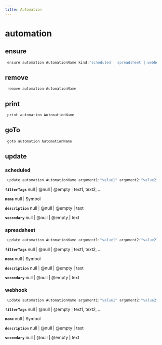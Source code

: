 ```yaml
---
title: Automation
---
```


# automation

## ensure

```js filename="Terminal" copy
 ensure automation AutomationName kind:"scheduled | spreadsheet | webhook"
```


## remove

```js filename="Terminal" copy
 remove automation AutomationName
```


## print

```js filename="Terminal" copy
 print automation AutomationName
```


## goTo


```js filename="Terminal" copy
 goto automation AutomationName
```

## update

### scheduled
```js filename="Terminal" copy
 update automation AutomationName argument1:"value1" argument2:"value2"
```

**`filterTags`**
null | @null | @empty | text1, text2, ...

**`name`**
null | Symbol

**`description`**
null | @null | @empty | text

**`secondary`**
null | @null | @empty | text

### spreadsheet
```js filename="Terminal" copy
 update automation AutomationName argument1:"value1" argument2:"value2"
```

**`filterTags`**
null | @null | @empty | text1, text2, ...

**`name`**
null | Symbol

**`description`**
null | @null | @empty | text

**`secondary`**
null | @null | @empty | text

### webhook
```js filename="Terminal" copy
 update automation AutomationName argument1:"value1" argument2:"value2"
```

**`filterTags`**
null | @null | @empty | text1, text2, ...

**`name`**
null | Symbol

**`description`**
null | @null | @empty | text

**`secondary`**
null | @null | @empty | text


